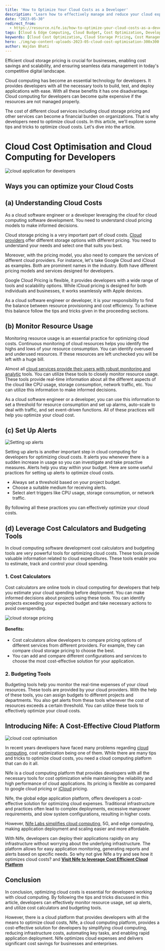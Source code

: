 ```yaml
---
title: 'How to Optimize Your Cloud Costs as a Developer'
description: "Learn how to effectively manage and reduce your cloud expenses with practical tips and strategies. Discover cost optimization techniques, tools, and best practices for developers to ensure efficient cloud spending."
date: "2023-05-30"
redirect_from: 
  - https://resource.nife.io/how-to-optimize-your-cloud-costs-as-a-developer-cloud-storage-pricing/
tags: [Cloud & Edge Computing, Cloud Budget, Cost Optimization, Developers]
keywords: [Cloud Cost Optimization, Cloud Storage Pricing, Cost Management, Cloud Computing for Developers, Monitoring Cloud Resources, Budgeting Tools, Cost Calculators, Cloud Alerts]
hero: ./img/wp-content-uploads-2023-05-cloud-cost-optimisation-300x300.png
author: Wajdan Bhati
---
```


Efficient cloud storage pricing is crucial for businesses, enabling cost savings and scalability, and ensuring seamless data management in today's competitive digital landscape.

Cloud computing has become an essential technology for developers. It provides developers with all the necessary tools to build, test, and deploy applications with ease. With all these benefits it has one disadvantage. Cloud computing for developers can become quite expensive if the resources are not managed properly.

The cost of different cloud services including cloud storage pricing and other services can become a financial burden on organizations. That is why developers need to optimize cloud costs. In this article, we'll explore some tips and tricks to optimize cloud costs. Let's dive into the article.

# Cloud Cost Optimisation and Cloud Computing for Developers


![cloud application for developers](https://raw.githubusercontent.com/nifetency/nife-blog-content/main/blog/img/cloud-application-for-developers-768x430.png)
<br/>


 
## Ways you can optimize your Cloud Costs

## **(a) Understanding Cloud Costs**

As a cloud software engineer or a developer leveraging the cloud for cloud computing software development. You need to understand cloud pricing models to make informed decisions.

Cloud storage pricing is a very important part of cloud costs. [Cloud providers](/blog/what-to-look-out-for-when-evaluating-potential-cloud-providers/) offer different storage options with different pricing. You need to understand your needs and select one that suits you best.

Moreover, with the pricing model, you also need to compare the services of different cloud providers. For instance, let's take Google Cloud and iCloud as examples. Both are prominent names in the industry. Both have different pricing models and services designed for developers.

Google Cloud Pricing is flexible, it provides developers with a wide range of tools and scalability options. While iCloud pricing is designed for both individuals and businesses, it works seamlessly with Apple devices.

As a cloud software engineer or developer, it is your responsibility to find the balance between resource provisioning and cost efficiency. To achieve this balance follow the tips and tricks given in the proceeding sections.

## **(b) Monitor Resource Usage**

Monitoring resource usage is an essential practice for optimizing cloud costs. Continuous monitoring of cloud resources helps you identify the highs and lows of your resource consumption. You can identify overused and underused resources. If these resources are left unchecked you will be left with a huge bill.

Almost all [cloud services provide their users with robust monitoring and analytic](/blog/cloud-computing-and-data-analytics-in-financial-services-and-banking/) tools. You can utilize these tools to closely monitor resource usage. These tools provide real-time information about all the different aspects of the cloud like CPU usage, storage consumption, network traffic, etc. You can utilize this information to make informed decisions.

As a cloud software engineer or a developer, you can use this information to set a threshold for resource consumption and set up alarms, auto-scale to deal with traffic, and set event-driven functions. All of these practices will help you optimize your cloud cost.

## **(c) Set Up Alerts**

![Setting up alerts](https://raw.githubusercontent.com/nifetency/nife-blog-content/main/blog/img/alert-setup-300x279.png)
<br/>


 
Setting up alerts is another important step in cloud computing for developers for optimizing cloud costs. It alerts you whenever there is a sudden increase in usage so you can investigate and take proactive measures. Alerts help you stay within your budget. Here are some useful practices for setting up alerts to optimize cloud costs.

- Always set a threshold based on your project budget.
- Choose a suitable medium for receiving alerts.
- Select alert triggers like CPU usage, storage consumption, or network traffic.

By following all these practices you can effectively optimize your cloud costs.

## **(d) Leverage Cost Calculators and Budgeting Tools**

In cloud computing software development cost calculators and budgeting tools are very powerful tools for optimizing cloud costs. These tools provide valuable information related to cloud expenditures. These tools enable you to estimate, track and control your cloud spending.

### **1. Cost Calculators**

Cost calculators are online tools in cloud computing for developers that help you estimate your cloud spending before deployment. You can make informed decisions about projects using these tools. You can identify projects exceeding your expected budget and take necessary actions to avoid overspending.


![cloud storage pricing](https://raw.githubusercontent.com/nifetency/nife-blog-content/main/blog/img/cloud-storage-pricing-300x300.png)
<br/>


 
#### Benefits:

- Cost calculators allow developers to compare pricing options of different services from different providers. For example, they can compare cloud storage pricing to choose the best.
- You can add and compare different configurations and services to choose the most cost-effective solution for your application.

### **2. Budgeting Tools**

Budgeting tools help you monitor the real-time expenses of your cloud resources. These tools are provided by your cloud providers. With the help of these tools, you can assign budgets to different projects and departments. You also get alerts from these tools whenever the cost of resources exceeds a certain threshold. You can utilize these tools to effectively optimize your cloud costs.

## **Introducing Nife: A Cost-Effective Cloud Platform**


![cloud cost optimisation](https://raw.githubusercontent.com/nifetency/nife-blog-content/main/blog/img/cloud-cost-optimisation-300x300.png)
<br/>


 
In recent years developers have faced many problems regarding [cloud computing](/blog/what-is-edge-to-cloud-cloud-computing-security/), cost optimization being one of them. While there are many tips and tricks to optimize cloud costs, you need a cloud computing platform that can do it all.

Nife is a cloud computing platform that provides developers with all the necessary tools for cost optimization while maintaining the reliability and high performance of cloud applications. Its pricing is flexible as compared to google cloud pricing or [iCloud](https://en.wikipedia.org/wiki/ICloud) pricing.

Nife, the global edge application platform, offers developers a cost-effective solution for optimizing cloud expenses. Traditional infrastructure and practices often lead to complex deployments, excessive manpower requirements, and slow system configurations, resulting in higher costs.

However, [Nife Labs simplifies cloud computing](/blog/save-cloud-budget-with-nife-edge-computing-platform/), 5G, and edge computing, making application deployment and scaling easier and more affordable.

With Nife, developers can deploy their applications rapidly on any infrastructure without worrying about the underlying infrastructure. The platform allows for easy application monitoring, generating reports and alerts based on specific needs. So why not give Nife a try and see how it optimizes cloud costs? and **[Visit Nife to leverage Cost Efficient Cloud Platform](https://nife.io)**

## **Conclusion**

In conclusion, optimizing cloud costs is essential for developers working with cloud computing. By following the tips and tricks discussed in this article, developers can effectively monitor resource usage, set up alerts, and utilize cost calculators and budgeting tools.

However, there is a cloud platform that provides developers with all the means to optimize cloud costs, Nife, a cloud computing platform, provides a cost-effective solution for developers by simplifying cloud computing, reducing infrastructure costs, automating key tasks, and enabling rapid application deployment. Nife optimizes cloud expenses and delivers significant cost savings for businesses and enterprises.
